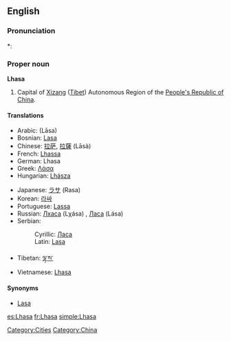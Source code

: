==English==
{{wikipedia}}

===Pronunciation===
*: {{rhymes|ɑːsə}}

===Proper noun===
'''Lhasa'''

# Capital of [[Xizang]] ([[Tibet]]) Autonomous Region of the [[People's Republic of China]].

====Translations====
{{trans-top|Capital of Xizang (Tibet)}}
* Arabic: {{Arab|[[لاسا]]}} (Lāsa)
* Bosnian: [[Lasa#Bosnian|Lasa]] {{f}}
* Chinese: [[拉萨]], [[拉薩]] (Lāsà)
* French: [[Lhassa]]
* German: Lhasa
* Greek: [[Λάσα]]
* Hungarian: [[Lhásza]]
{{trans-mid}}
* Japanese: [[ラサ]] (Rasa)
* Korean: [[라싸]]
* Portuguese: [[Lassa]]
* Russian: [[Лхаса]] (Lχása) {{f}}, [[Ласа]] (Lása) {{f}}
* Serbian:
*: Cyrillic: [[Ласа#Serbian|Ласа]] {{f}}
*: Latin: [[Lasa#Serbian|Lasa]] {{f}}
* Tibetan: [[ལྷ་ས་]]
* Vietnamese: [[Lhasa]]
{{trans-bottom}}

====Synonyms====
* [[Lasa]]

[[Category:Cities]]
[[Category:China]]

[[es:Lhasa]]
[[fr:Lhasa]]
[[simple:Lhasa]]